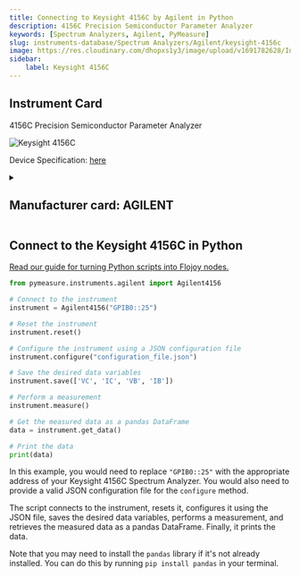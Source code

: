 ```yaml
---
title: Connecting to Keysight 4156C by Agilent in Python
description: 4156C Precision Semiconductor Parameter Analyzer
keywords: [Spectrum Analyzers, Agilent, PyMeasure] 
slug: instruments-database/Spectrum Analyzers/Agilent/keysight-4156c 
image: https://res.cloudinary.com/dhopxs1y3/image/upload/v1691782628/Instruments/Spectrum%20Analyzers/Keysight-4156C/Keysight-4156C.png
sidebar:
    label: Keysight 4156C 
---
```



## Instrument Card

4156C Precision Semiconductor Parameter Analyzer

![Keysight 4156C](https://res.cloudinary.com/dhopxs1y3/image/upload/v1691782628/Instruments/Spectrum%20Analyzers/Keysight-4156C/Keysight-4156C.png)

Device Specification: [here](https://www.keysight.com/us/en/assets/7018-02070/technical-overviews/5990-3672.pdf)

<details style={{ marginTop: "15px"}}>
<summary><h2 style={{display:'inline'}}>Manufacturer card: AGILENT</h2></summary>

![AGILENT](https://res.cloudinary.com/dhopxs1y3/image/upload/v1692126006/Instruments/Vendor%20Logos/Agilent.png)

Keysight Technologies, or Keysight, is an American company that manufactures electronics test and measurement equipment and software

- Headquarters: USA
- Yearly Revenue (millions, USD): 5420
- Vendor Website: [here](https://www.keysight.com/us/en/home.html)

</details>


<FeaturedInstrumentVideo category="SPECTRUM_ANALYZERS" />

## Connect to the Keysight 4156C in Python

[Read our guide for turning Python scripts into Flojoy nodes.](https://docs.flojoy.ai/contribution/blocks/custom-flojoy-block/)



<Tabs>
<TabItem value="Flojoy" label="Flojoy" className="flojoy-instrument-tabs">

<SectionsCard category="SPECTRUM_ANALYZERS" manufacturer="Agilent"></SectionsCard>

</TabItem>
<TabItem value="PyMeasure" label="PyMeasure">


```python
from pymeasure.instruments.agilent import Agilent4156

# Connect to the instrument
instrument = Agilent4156("GPIB0::25")

# Reset the instrument
instrument.reset()

# Configure the instrument using a JSON configuration file
instrument.configure("configuration_file.json")

# Save the desired data variables
instrument.save(['VC', 'IC', 'VB', 'IB'])

# Perform a measurement
instrument.measure()

# Get the measured data as a pandas DataFrame
data = instrument.get_data()

# Print the data
print(data)
```

In this example, you would need to replace `"GPIB0::25"` with the appropriate address of your Keysight 4156C Spectrum Analyzer. You would also need to provide a valid JSON configuration file for the `configure` method.

The script connects to the instrument, resets it, configures it using the JSON file, saves the desired data variables, performs a measurement, and retrieves the measured data as a pandas DataFrame. Finally, it prints the data.

Note that you may need to install the `pandas` library if it's not already installed. You can do this by running `pip install pandas` in your terminal.

</TabItem>
</Tabs>